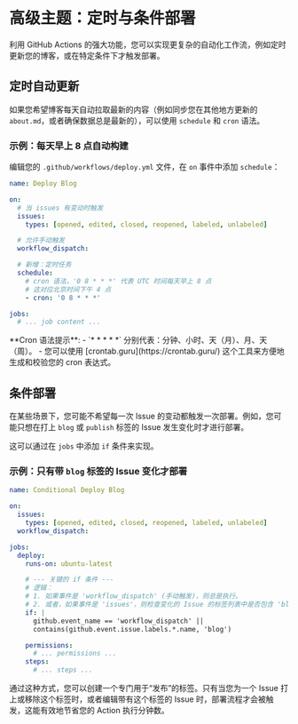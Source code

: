 # 高级主题：定时与条件部署

利用 GitHub Actions 的强大功能，您可以实现更复杂的自动化工作流，例如定时更新您的博客，或在特定条件下才触发部署。

## 定时自动更新

如果您希望博客每天自动拉取最新的内容（例如同步您在其他地方更新的 `about.md`，或者确保数据总是最新的），可以使用 `schedule` 和 `cron` 语法。

### 示例：每天早上 8 点自动构建

编辑您的 `.github/workflows/deploy.yml` 文件，在 `on` 事件中添加 `schedule`：

```yaml
name: Deploy Blog

on:
  # 当 issues 有变动时触发
  issues:
    types: [opened, edited, closed, reopened, labeled, unlabeled]

  # 允许手动触发
  workflow_dispatch:

  # 新增：定时任务
  schedule:
    # cron 语法，'0 8 * * *' 代表 UTC 时间每天早上 8 点
    # 这对应北京时间下午 4 点
    - cron: '0 8 * * *'

jobs:
  # ... job content ...
```

<Callout type="info">
  **Cron 语法提示**: - `* * * * *`
  分别代表：分钟、小时、天（月）、月、天（周）。 - 您可以使用
  [crontab.guru](https://crontab.guru/) 这个工具来方便地生成和校验您的 cron
  表达式。
</Callout>

## 条件部署

在某些场景下，您可能不希望每一次 Issue 的变动都触发一次部署。例如，您可能只想在打上 `blog` 或 `publish` 标签的 Issue 发生变化时才进行部署。

这可以通过在 `jobs` 中添加 `if` 条件来实现。

### 示例：只有带 `blog` 标签的 Issue 变化才部署

```yaml
name: Conditional Deploy Blog

on:
  issues:
    types: [opened, edited, closed, reopened, labeled, unlabeled]
  workflow_dispatch:

jobs:
  deploy:
    runs-on: ubuntu-latest

    # --- 关键的 if 条件 ---
    # 逻辑：
    # 1. 如果事件是 'workflow_dispatch' (手动触发)，则总是执行。
    # 2. 或者，如果事件是 'issues'，则检查变化的 Issue 的标签列表中是否包含 'blog'。
    if: |
      github.event_name == 'workflow_dispatch' ||
      contains(github.event.issue.labels.*.name, 'blog')

    permissions:
      # ... permissions ...
    steps:
      # ... steps ...
```

通过这种方式，您可以创建一个专门用于“发布”的标签。只有当您为一个 Issue 打上或移除这个标签时，或者编辑带有这个标签的 Issue 时，部署流程才会被触发，这能有效地节省您的 Action 执行分钟数。
